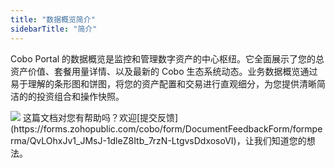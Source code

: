 ```yaml
---
title: "数据概览简介"
sidebarTitle: "简介"
---
```


Cobo Portal 的数据概览是监控和管理数字资产的中心枢纽。它全面展示了您的总资产价值、套餐用量详情、以及最新的 Cobo 生态系统动态。业务数据概览通过易于理解的条形图和饼图，将您的资产配置和交易进行直观细分，为您提供清晰简洁的的投资组合和操作快照。

<img src="/cn/images/dashboard/dashboard.svg" className="screenshot_modal"/>
<Tip>这篇文档对您有帮助吗？欢迎[提交反馈](https://forms.zohopublic.com/cobo/form/DocumentFeedbackForm/formperma/QvLOhxJv1_JMsJ-1dleZ8Itb_7rzN-LtgvsDdxosoVI)，让我们知道您的想法。</Tip>